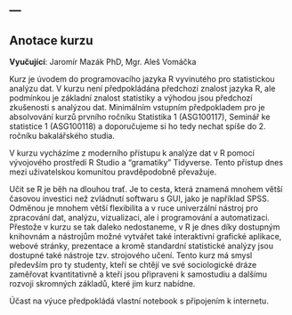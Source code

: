 ---
---

## Anotace kurzu

**Vyučující**: Jaromír Mazák PhD, Mgr. Aleš Vomáčka

Kurz je úvodem do programovacího jazyka R vyvinutého pro statistickou analýzu dat. V kurzu není předpokládána předchozí znalost jazyka R, ale podmínkou je základní znalost statistiky a výhodou jsou předchozí zkušenosti s analýzou dat. Minimálním vstupním předpokladem pro je absolvování kurzů prvního ročníku Statistika 1 (ASG100117), Seminář ke statistice 1 (ASG100118) a doporučujeme si ho tedy nechat spíše do 2. ročníku bakalářského studia.

V kurzu vycházíme z moderního přístupu k analýze dat v R pomocí vývojového prostředí R Studio a "gramatiky" Tidyverse. Tento přístup dnes mezi uživatelskou komunitou pravděpodobně převažuje.

Učit se R je běh na dlouhou trať. Je to cesta, která znamená mnohem větší časovou investici než zvládnutí softwaru s GUI, jako je například SPSS. Odměnou je mnohem větší flexibilita a v ruce univerzální nástroj pro zpracování dat, analýzu, vizualizaci, ale i programování a automatizaci. Přestože v kurzu se tak daleko nedostaneme, v R je dnes díky dostupným knihovnám a nástrojům možné vytvářet také interaktivní grafické aplikace, webové stránky, prezentace a kromě standardní statistické analýzy jsou dostupné také nástroje tzv. strojového učení. Tento kurz má smysl především pro ty studenty, kteří se chtějí ve své sociologické dráze zaměřovat kvantitativně a kteří jsou připraveni k samostudiu a dalšímu rozvoji skromných základů, které jim kurz nabídne.

Účast na výuce předpokládá vlastní notebook s připojením k internetu. 